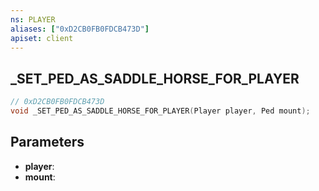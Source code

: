 ```yaml
---
ns: PLAYER
aliases: ["0xD2CB0FB0FDCB473D"]
apiset: client
---
```

## _SET_PED_AS_SADDLE_HORSE_FOR_PLAYER

```c
// 0xD2CB0FB0FDCB473D
void _SET_PED_AS_SADDLE_HORSE_FOR_PLAYER(Player player, Ped mount);
```


## Parameters
* **player**:
* **mount**: